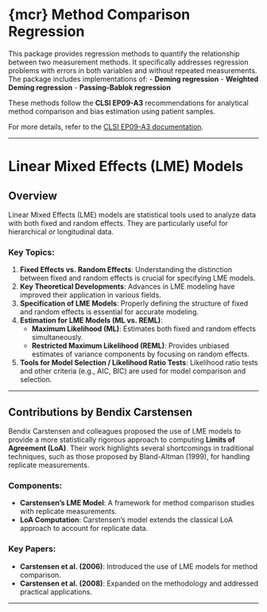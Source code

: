 # {mcr} Method Comparison Regression

This package provides regression methods to quantify the relationship between two measurement methods. It specifically addresses regression problems with errors in both variables and without repeated measurements. The package includes implementations of:
- **Deming regression**
- **Weighted Deming regression**
- **Passing-Bablok regression**

These methods follow the **CLSI EP09-A3** recommendations for analytical method comparison and bias estimation using patient samples.

For more details, refer to the [CLSI EP09-A3 documentation](http://cran.r-project.org/web/packages/mcr/mcr.pdf).

---

# Linear Mixed Effects (LME) Models

## Overview
Linear Mixed Effects (LME) models are statistical tools used to analyze data with both fixed and random effects. They are particularly useful for hierarchical or longitudinal data.

### Key Topics:
1. **Fixed Effects vs. Random Effects**: Understanding the distinction between fixed and random effects is crucial for specifying LME models.
2. **Key Theoretical Developments**: Advances in LME modeling have improved their application in various fields.
3. **Specification of LME Models**: Properly defining the structure of fixed and random effects is essential for accurate modeling.
4. **Estimation for LME Models (ML vs. REML)**:
   - **Maximum Likelihood (ML)**: Estimates both fixed and random effects simultaneously.
   - **Restricted Maximum Likelihood (REML)**: Provides unbiased estimates of variance components by focusing on random effects.
5. **Tools for Model Selection / Likelihood Ratio Tests**: Likelihood ratio tests and other criteria (e.g., AIC, BIC) are used for model comparison and selection.

---

## Contributions by Bendix Carstensen

Bendix Carstensen and colleagues proposed the use of LME models to provide a more statistically rigorous approach to computing **Limits of Agreement (LoA)**. Their work highlights several shortcomings in traditional techniques, such as those proposed by Bland-Altman (1999), for handling replicate measurements.

### Components:
- **Carstensen's LME Model**: A framework for method comparison studies with replicate measurements.
- **LoA Computation**: Carstensen's model extends the classical LoA approach to account for replicate data.

### Key Papers:
- **Carstensen et al. (2006)**: Introduced the use of LME models for method comparison.
- **Carstensen et al. (2008)**: Expanded on the methodology and addressed practical applications.

---
